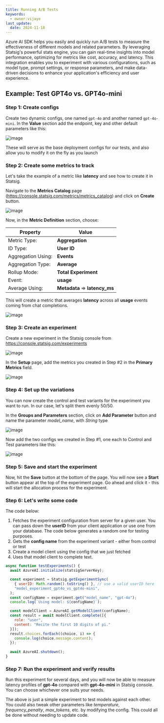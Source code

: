 ```yaml
---
title: Running A/B Tests
keywords:
  - owner:vijaye
last_update:
  date: 2024-11-18
---
```




Azure AI SDK helps you easily and quickly run A/B tests to measure the effectiveness of different models and related parameters.  By leveraging Statsig's powerful stats engine, you can gain real-time insights into model performance, optimizing for metrics like cost, accuracy, and latency. This integration enables you to experiment with various configurations, such as model type, prompt settings, or response parameters, and make data-driven decisions to enhance your application's efficiency and user experience.

## Example: Test GPT4o vs. GPT4o-mini

### Step 1: Create configs

Create two dynamic configs, one named `gpt-4o` and another named `gpt-4o-mini`.  In the **Value** section add the endpoint, key and other default parameters like this:

![image](https://github.com/user-attachments/assets/3770f081-d68f-478e-8b3d-a36ef65d49c7)

These will serve as the base deployment configs for our tests, and also allow you to modify it on the fly as you launch

### Step 2: Create some metrics to track

Let's take the example of a metric like **latency** and see how to create it in Statsig.

Navigate to the **Metrics Catalog** page (https://console.statsig.com/metrics/metrics_catalog) and click on **Create** button.

![image](https://github.com/user-attachments/assets/89841414-6140-41f4-89ee-b09b83f2846c)

Now, in the **Metric Definition** section, choose:


| Property | Value |
| --- | --- |
| Metric Type: | **Aggregation** |
| ID Type: | **User ID** |
| Aggregation Using: | **Events** |
| Aggregation Type: | **Average** |
| Rollup Mode: | **Total Experiment** |
| Event: | **usage** |
| Average Using: | **Metadata** => **latency_ms** |

This will create a metric that averages **latency** across all **usage** events coming from chat completions.

![image](https://github.com/user-attachments/assets/0317d30a-a479-498d-8dd0-666f2db616e3)

### Step 3: Create an experiment

Create a new experiment in the Statsig console from https://console.statsig.com/experiments

![image](https://github.com/user-attachments/assets/f1a93738-355f-4647-8444-9b6abfb72ffc)

In the **Setup** page, add the metrics you created in Step #2 in the **Primary Metrics** field.

![image](https://github.com/user-attachments/assets/eb47ec6c-bd9a-47d9-bca6-a6ce0ea4148b)

### Step 4: Set up the variations

You can now create the control and test variants for the experiment you want to run.  In our case, let's split them evenly 50/50.

In the **Groups and Parameters** section, click on **Add Parameter** button and name the parameter _model_name_, with _String_ type

![image](https://github.com/user-attachments/assets/4837063a-9dde-4c0b-8bca-584d98adae47)

Now add the two configs we created in Step #1, one each to Control and Test parameters like this:

![image](https://github.com/user-attachments/assets/b54a41de-a442-4870-870c-81ff949ecceb)

### Step 5: Save and start the experiment

Now, hit the **Save** button at the bottom of the page. You will now see a **Start** button appear at the top of the experiment page.  Go ahead and click it - this will start the allocation process for the experiment.

### Step 6: Let's write some code

The code below:

1. Fetches the experiment configuration from server for a given user.  You can pass down the **userID** from your client application or use one from your database.  The code below generates a random one for testing purposes.
2. Gets the **config name** from the experiment variant - either from control or test
3. Create a model client using the config that we just fetched
4. Uses that model client to complete text.

```js
async function testExperiments() {
  await AzureAI.initialize(statsigServerKey);

  const experiment = Statsig.getExperimentSync(
    { userID: Math.random().toString() }, // use a valid userID here
    "model_experiment_gpt4o_vs_gpt4o-mini",
  );
  const configName = experiment.get("model_name", "gpt-4o");
  console.log(`Using model: ${configName}`);

  const modelClient = AzureAI.getModelClient(configName);
  const result = await modelClient.complete([{
    role: "user",
    content: "Recite the first 10 digits of pi."
  }]);
  result.choices.forEach((choice, i) => {
    console.log(choice.message.content);
  });
  
  await AzureAI.shutdown();
}
```

### Step 7: Run the experiment and verify results

Run this experiment for several days, and you will now be able to measure latency profiles of **gpt-4o** compared with **gpt-4o-mini** in Statsig console. You can choose whichever one suits your needs.

The above is just a simple experiment to test models against each other. You could also tweak other parameters like _temperature_, _frequency_penalty_, _max_tokens_, etc. by modifying the config.  This could all be done without needing to update code.

